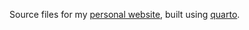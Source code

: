 

Source files for my [personal website](https://github.com/motinaaa/Motinaaa.github.io), built using
[quarto](https://quarto.org/).